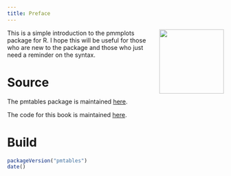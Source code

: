```yaml
---
title: Preface
---
```


<img src=pmp-hex.png align=right width=150px></img>This is a simple 
introduction to the pmmplots package for R. I hope this will be useful for 
those who are new to the package and those who just need a  reminder on the 
syntax. 


# Source {.unnumbered}

The pmtables package is maintained [here](https://github.com/metrumresearchgroup/pmplots).

The code for this book is maintained [here](https://github.com/metrumresearchgroup/pmp-book).

# Build {.unnumbered}

```r
packageVersion("pmtables")
date()
```
